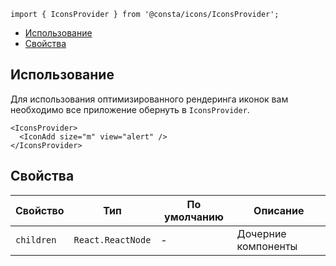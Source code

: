 
```tsx
import { IconsProvider } from '@consta/icons/IconsProvider';
```

<MdxMenu>

- [Использование](#использвание)
- [Свойства](#свойства)

</MdxMenu>

## Использование

Для использования оптимизированного рендеринга иконок вам необходимо все приложение обернуть в `IconsProvider`.

```tsx
<IconsProvider>
  <IconAdd size="m" view="alert" />
</IconsProvider>
```

## Свойства

| Свойство   | Тип               | По умолчанию | Описание            |
| ---------- | ----------------- | ------------ | ------------------- |
| `children` | `React.ReactNode` | -            | Дочерние компоненты |
